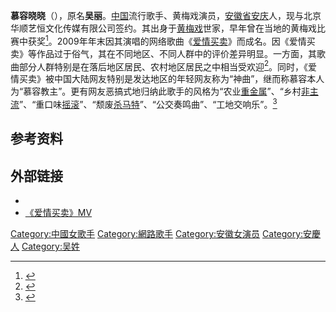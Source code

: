 '''慕容晓晓'''（{{bd|1982年|10月27日|catIdx=Mu慕容}}），原名'''吴丽'''。[[中华人民共和国|中国]]流行歌手、黄梅戏演员，[[安徽省|安徽省]][[安庆|安庆]]人，现与北京华顺艺恒文化传媒有限公司签约。其出身于[[黄梅戏|黄梅戏]]世家，早年曾在当地的黄梅戏比赛中获奖<ref>{{cite news |editor=董文 |title=“青年黄梅戏演员”慕容晓晓感恩中华传统文化 |url=http://music.yule.sohu.com/20141111/n405935844.shtml |accessdate=2020-09-12 |work=搜狐音乐 |publisher=搜狐 |date=2014-11-11}}</ref>。2009年年末因其演唱的网络歌曲《[[爱情买卖|爱情买卖]]》而成名。因《爱情买卖》等作品过于俗气，其在不同地区、不同人群中的评价差异明显。一方面，其歌曲部分人群特别是在落后地区居民、农村地区居民之中相当受欢迎<ref>{{Cite web |url=http://news.163.com/10/0830/05/6FAHR70K00014AED.html |title=网易：《爱情买卖》被誉“神曲” |access-date=2010-09-03 |archive-url=https://web.archive.org/web/20181004183156/http://news.163.com/10/0830/05/6FAHR70K00014AED.html |archive-date=2018-10-04 |dead-url=yes }}</ref>。同时，《爱情买卖》被中国大陆网友特别是发达地区的年轻网友称为“神曲”，继而称慕容本人为“慕容教主”。更有网友恶搞式地归纳此歌手的风格为“农业[[重金属音乐|重金属]]”、“乡村[[非主流_(网络文化)|非主流]]”、“重口味[[摇滚|摇滚]]”、“颓废[[杀马特|杀马特]]”、“公交奏鸣曲”、“工地交响乐”。<ref>{{Cite web |url=http://www.huaxia.com/xw/zhxw/2010/08/2057726.html |title=华夏网：你听过吗？盘点能让人石化的十大网络“神曲” |accessdate=2010-09-03 |archive-date=2011-10-23 |archive-url=https://web.archive.org/web/20111023230145/http://www.huaxia.com/xw/zhxw/2010/08/2057726.html |dead-url=no }}</ref>

==参考资料==
<references/>

==外部链接==
*{{Sinaweibo|1704103004}}
*[http://www.youtube.com/watch?v=nl5EiRDC7Bk 《爱情买卖》MV] {{Wayback|url=http://www.youtube.com/watch?v=nl5EiRDC7Bk |date=20210106203518 }}

{{DEFAULTSORT:Murong慕容}}
[[Category:中國女歌手|Category:中國女歌手]]
[[Category:網路歌手|Category:網路歌手]]
[[Category:安徽女演员|Category:安徽女演员]]
[[Category:安慶人|Category:安慶人]]
[[Category:吴姓|Category:吴姓]]